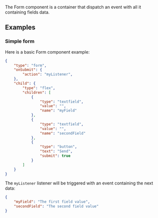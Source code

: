 


The Form component is a container that dispatch an event with all it containing fields data.

## Examples

### Simple form

Here is a basic Form component example:

```json
{
    "type": "form",
    "onSubmit": {
        "action": "myListener",
    },
    "child": {
        "type": "flex",
        "children": [
            {
                "type": "textfield",
                "value": "",
                "name": "myField"
            },
            {
                "type": "textfield",
                "value": "",
                "name": "secondField"
            },
            {
                "type": "button",
                "text": "Send",
                "submit": true
            }
        ]
    }
}
```

The `myListener` listener will be triggered with an event containing the next data:

```json
{
    "myField": "The first field value",
    "secondField": "The second field value"
}
```

<PropertyTable schema={flexSchema}/>
